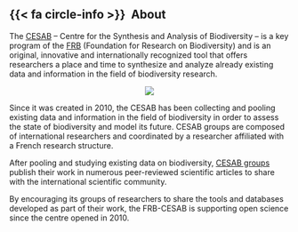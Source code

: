 ## {{< fa circle-info >}} &nbsp;About

The [CESAB](https://www.fondationbiodiversite.fr/en/about-the-foundation/le-cesab/) 
– Centre for the Synthesis and Analysis of Biodiversity – is a key program of the [FRB](https://www.fondationbiodiversite.fr/en/) (Foundation for Research on Biodiversity) 
and is an original, innovative and internationally recognized tool that offers 
researchers a place and time to synthesize and analyze already existing data and 
information in the field of biodiversity research.

<center>
<img class="picture" src="../images/picture-ibb.jpg" />
</center>

Since it was created in 2010, the CESAB has been collecting and pooling existing 
data and information in the field of biodiversity in order to assess the state 
of biodiversity and model its future. CESAB groups are composed of international 
researchers and coordinated by a researcher affiliated with a French research 
structure.

After pooling and studying existing data on biodiversity, 
[CESAB groups](https://www.fondationbiodiversite.fr/en/the-frb-in-action/programs-and-projects/le-cesab/) 
publish their work in numerous peer-reviewed scientific articles to share with 
the international scientific community.

By encouraging its groups of researchers to share the tools and databases 
developed as part of their work, the FRB-CESAB is supporting open science since 
the centre opened in 2010.
